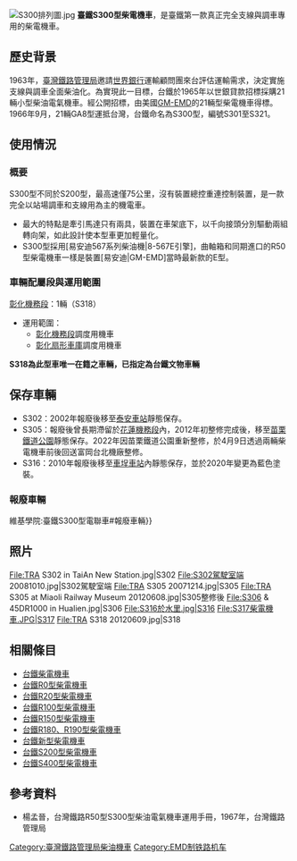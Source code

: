 {{鐵路車輛
|車輛名稱 = 臺鐵S300型柴電機車
|公司色 = blue
|圖像 = TRA S305 at Miaoli Railway Museum 20120608.jpg
|圖像說明 = 
|輛數 = 21（S301－S321）
|編成 = 可自由編組
|起動加速率 = 
|營運最高速度 = 70
|設計最高速度 = 75
|軸配置 = B0-B0
|減速度（正常） = 
|減速度（緊急） =
|編成定員 = 
|載客量 = 
|編成長度 = 
|全長 = 11,230
|全闊 = 2,667
|全高 = 3,600
|最大尺寸 = 
|編成重量 = 
|重量 = 54噸(整備)
|軌距 = 1,067
|電化方式 = 
|輸出 = 890hP
|電動機輸出 =
|編組輸出 = 
|齒輪比 = 5.550:1
|驅動裝置 = 電氣傳動
|控制裝置 = 
|制動方式 =
|製造商= {{US}}[[易安迪|GM-EMD]]
|製造年份 = 1966年
|備註 =
}}
[[File:S300排列圖.jpg|thumb]]
'''臺鐵S300型柴電機車'''，是臺鐵第一款真正完全支線與調車專用的柴電機車。

== 歷史背景 ==
1963年，[[臺灣鐵路管理局|臺灣鐵路管理局]]邀請[[世界銀行|世界銀行]]運輸顧問團來台評估運輸需求，決定實施支線與調車全面柴油化。為實現此一目標，台鐵於1965年以世銀貸款招標採購21輛小型柴油電氣機車。經公開招標，由美國[[易安迪|GM-EMD]]的21輛{{Link-en|EMD GA8|EMD GA8}}型柴電機車得標。1966年9月，21輛GA8型運抵台灣，台鐵命名為S300型，編號S301至S321。

==使用情況==
===概要===
S300型不同於S200型，最高速僅75公里，沒有裝置總控重連控制裝置，是一款完全以站場調車和支線用為主的機電車。
*最大的特點是牽引馬達只有兩具，裝置在車架底下，以千向接頭分別驅動兩組轉向架，如此設計使本型車更加輕量化。
*S300型採用[易安迪567系列柴油機|8-567E引擎]，曲軸箱和同期進口的R50型柴電機車一樣是裝置[易安迪|GM-EMD]當時最新款的E型。

===車輛配屬段與運用範圍===
[[彰化機務段|彰化機務段]]：1輛（S318）
*運用範圍：
**[[彰化機務段|彰化機務段]]調度用機車
**[[彰化扇形車庫|彰化扇形車庫]]調度用機車
'''S318為此型車唯一在籍之車輛，已指定為台鐵文物車輛'''

==保存車輛==
*S302：2002年報廢後移至[[泰安車站|泰安車站]]靜態保存。
*S305：報廢後曾長期滯留於[[花蓮機務段|花蓮機務段]]內，2012年初整修完成後，移至[[苗栗鐵道公園|苗栗鐵道公園]]靜態保存。2022年因苗栗鐵道公園重新整修，於4月9日透過兩輛柴電機車前後回送富岡台北機廠整修。
*S316：2010年報廢後移至[[車埕車站|車埕車站]]內靜態保存，並於2020年變更為藍色塗裝。
===報廢車輛===
{{main|v:臺鐵S300型柴電機車#報廢車輛{{!}}維基學院:臺鐵S300型電聯車#報廢車輛}}

== 照片 ==
<gallery mode="packed" heights="150">
File:TRA S302 in TaiAn New Station.jpg|S302
File:S302駕駛室端 20081010.jpg|S302駕駛室端
File:TRA S305 20071214.jpg|S305
File:TRA S305 at Miaoli Railway Museum 20120608.jpg|S305整修後
File:S306 & 45DR1000 in Hualien.jpg|S306
File:S316於水里.jpg|S316
File:S317柴電機車.JPG|S317
File:TRA S318 20120609.jpg|S318
</gallery>

== 相關條目 ==
* [[台鐵柴電機車|台鐵柴電機車]]
* [[台鐵R0型柴電機車|台鐵R0型柴電機車]]
* [[台鐵R20型柴電機車|台鐵R20型柴電機車]]
* [[台鐵R100型柴電機車|台鐵R100型柴電機車]]
* [[台鐵R150型柴電機車|台鐵R150型柴電機車]]
* [[台鐵R180、R190型柴電機車|台鐵R180、R190型柴電機車]]
* [[台鐵新型柴電機車|台鐵新型柴電機車]]
* [[台鐵S200型柴電機車|台鐵S200型柴電機車]]
* [[台鐵S400型柴電機車|台鐵S400型柴電機車]]

== 參考資料 ==
{{Commonscat|TRA S300 Diesel locomotives}}
* 楊孟晉，台灣鐵路R50型S300型柴油電氣機車運用手冊，1967年，台灣鐵路管理局 

{{臺灣鐵路管理局營運車種}}
{{臺灣鐵路管理局動力機車}}
{{DEFAULTSORT:S300}}

[[Category:臺灣鐵路管理局柴油機車|Category:臺灣鐵路管理局柴油機車]]
[[Category:EMD制铁路机车|Category:EMD制铁路机车]]